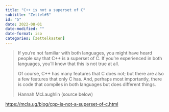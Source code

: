 ```yaml
---
title: "C++ is not a superset of C"
subtitle: "Zettel#5"
id: "5"
date: 2022-08-01
date-modified: ""
date-format: iso
categories: [zettelkasten]
---
```

> If you're not familiar with both languages, you might have heard people say that C++ is a superset of C. 
> If you're experienced in both languages, you'll know that this is not true at all.
> 
> Of course, C++ has many features that C does not; but there are also a few features that only C has. 
> And, perhaps most importantly, there is code that compiles in both languages but does different things.
>
> Hannah McLaughlin (source below)
  
<https://mcla.ug/blog/cpp-is-not-a-superset-of-c.html>
